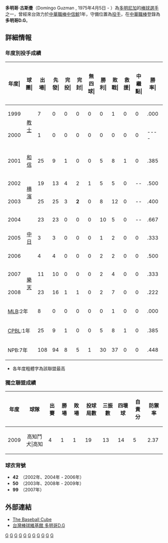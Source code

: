 {{nofootnotes|time=2022-05-12}}{{Infobox NPB player|
bgcolor1=#000000|
bgcolor2=#ffffff|
textcolor1=#ff0000|
textcolor2=#ffffff|
image=|
width=120|
name=多明哥·古斯曼|
position=投手|
team=高知鬥狗|
number=50|
bats=右|
throws=右|
debutyear=2002年3月31日|
debutteam=[[橫濱灣星|橫濱灣星]]|
statyear=2007年|
stat1label=勝|
stat1value=28|
stat2label=敗|
stat2value=30|
stat3label=[[防禦率|防禦率]]|
stat3value=4.04|
stat4label=[[三振|三振]]|
stat4value=386|
teams=<nowiki></nowiki>
*[[聖地牙哥教士|聖地牙哥教士]] （1999 - 2000）
*[[波特蘭海貍|波特蘭海貍]] （2001）
*[[中信鯨|中信鯨]] （2001）
*[[橫濱灣星|橫濱灣星]] （2002 - 2003）
*[[中日龍|中日龍]] （2004 - 2006）
*[[東北樂天金鷹|東北樂天金鷹]] （2007 - 2008）
*[[高知鬥狗|高知鬥狗]] （2009 - ）
}}
'''多明哥·古斯曼'''（Domingo Guzman , 1975年4月5日 - ）為[[多明尼加|多明尼加]]的[[棒球|棒球]][[選手|選手]]之一，曾經來台效力於[[中華職棒|中華職棒]][[中信鯨|中信鯨]]1年，守備位置為[[投手|投手]]，在[[中華職棒|中華職棒]]登錄為'''多明哥D.G'''。

== 詳細情報 ==
=== 年度別投手成績 ===
{| class="wikitable" style="text-align:right; font-size:small"
|-bgcolor="#efefef"
!年度|!!球團|!!出場|!!先發|!!完投|!!完封|!!無四球|!!勝利|!!敗戰|!!救援|!!中<br>繼<br>點|!!勝率|!!打者|!!投球<br>局數|!!被<br>安<br>打|!!被全壘打|!!保送|!!敬遠|!!觸身球|!!三<br>振<br>數|!!暴投|!!犯規|!!失分|!!自<br>責<br>分|!!防<br>禦<br>率|!!WHIP
|-
|style="text-align:center"|1999
|rowspan="2" style="text-align:center"|[[聖地牙哥教士|教士]]
|7||0||0||0||0||0||1||0||0||.000||33||5.0||13||1||3||2||0||4||0||0||12||12||21.60||3.20
|-
|style="text-align:center"|2000
|1||0||0||0||0||0||0||0||0||----||6||1.0||1||0||1||0||2||0||0||0||1||1||9.00||2.00
|-
|style="text-align:center"|2001
|style="text-align:center"|[[中信鯨|和信]]
|25||9||1||0||0||5||8||1||0||.385||387||93.0||87||3||30||2||8||58||6||0||45||35||3.39||1.26
|-
|style="text-align:center"|2002
|rowspan="2" style="text-align:center;"|[[横濱灣星|横濱]]
|19||13||4||2||1||5||5||0||--||.500||391||96.2||85||3||31||1||4||66||1||0||33||30||2.79||1.20
|-
|style="text-align:center"|2003
|25||25||3||'''2'''||0||8||12||0||--||.400||662||153.2||171||14||35||0||7||123||7||2||'''90'''||'''80'''||4.69||1.34
|- 
|style="text-align:center"|2004
|rowspan="3" style="text-align:center;"|[[中日龍|中日]]
|23||23||0||0||0||10||5||0||--||.667||616||146.0||138||19||41||2||9||128||6||4||66||61||3.67||1.23
|-
|style="text-align:center"|2005
|3||3||0||0||0||1||2||0||0||.333||60||13.0||12||2||9||0||1||16||1||1||7||7||4.85||1.62
|-
|style="text-align:center"|2006
|4||4||0||0||0||2||2||0||0||.500||79||18.1||19||1||2||0||1||13||2||1||11||8||3.93||1.15
|-
|style="text-align:center"|2007
|rowspan="2" style="text-align:center;"|[[東北樂天金鷹|樂天]] 
|11||10||0||0||0||2||4||0||0||.333||244||55.2||56||6||22||0||5||40||7||6||32||31||5.01||1.40
|-
|style="text-align:center"|2008
|23||16||1||1||0||2||7||0||0||.222||441||102.1||99||6||34||2||7||65||5||2||47||44||3.87||1.30
|-
!colspan="2"|[[美國大聯盟|MLB]]:2年
|8||0||0||0||0||0||1||0||0||.000||39||6.0||14||1||4||2||2||4||0||0||13||13||19.50||3.00
|-
!colspan="2"|[[中華職業棒球大聯盟|CPBL]]:1年
|25||9||1||0||0||5||8||1||0||.385||387||93.0||87||3||30||2||8||58||6||0||45||35||3.39||1.26
|-
!colspan="2"|NPB:7年
|108||94||8||5||1||30||37||0||0||.448||2493||585.2||580||51||174||5||34||451||29||16||286||261||4.01||1.29
|}
* 各年度粗體字為該聯盟最高
===獨立聯盟成績===
{|class="wikitable" style="text-align:right;"
!年度!!球隊!!出賽!!勝場!!敗場!!投球局數!!三振數!!四壞球!!自責分!!防禦率
|-
|2009||rowspan="3" style="text-align:center;"|高知鬥犬|高知
|rowspan="1"|4||1||1||19||13||14||5||2.37
|}

=== 球衣背號 ===
*'''42'''　（2002年、2004年 - 2006年）
*'''50'''　（2003年、2008年 - 2009年）
*'''99'''　（2007年）

==外部連結==
*[http://www.thebaseballcube.com/players/G/domingo-guzman.shtml The Baseball Cube] {{Wayback|url=http://www.thebaseballcube.com/players/G/domingo-guzman.shtml |date=20100722091520 }} {{en}}
*[https://web.archive.org/web/20080517223643/http://163.13.175.46/wiki/index.php/%E5%A4%9A%E6%98%8E%E5%93%A5D.G 台灣棒球維基館 多明哥D.G]

[[Category:1975年出生|G]]
[[Category:在世人物|G]]
[[Category:多明尼加共和國棒球選手|G]]
[[Category:中華職棒外籍球員|G]]
[[Category:日本職棒外籍球員|G]]
[[Category:聖地牙哥教士隊球員|G]]
[[Category:中信鯨隊球員|G]]
[[Category:橫濱DeNA海灣之星隊球員|G]]
[[Category:中日龍隊球員|G]]
[[Category:東北樂天金鷲隊球員|G]]
[[Category:多明尼加旅台棒球運動員|G]]